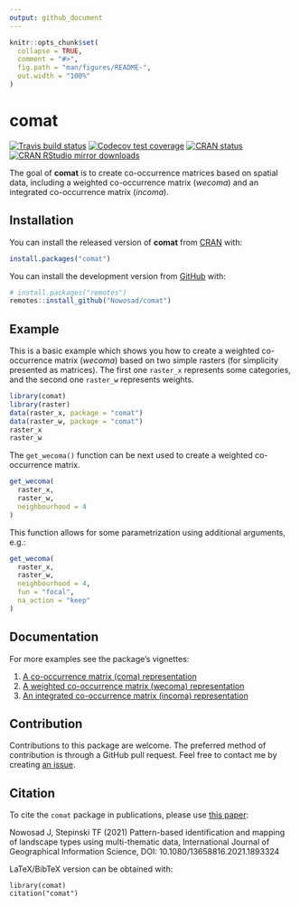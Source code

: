 ```yaml
---
output: github_document
---
```


<!-- README.md is generated from README.Rmd. Please edit that file -->

```r
knitr::opts_chunk$set(
  collapse = TRUE,
  comment = "#>",
  fig.path = "man/figures/README-",
  out.width = "100%"
)
```
# comat

<!-- badges: start -->
[![Travis build status](https://travis-ci.org/Nowosad/comat.svg?branch=master)](https://travis-ci.org/Nowosad/comat)
[![Codecov test coverage](https://codecov.io/gh/Nowosad/comat/branch/master/graph/badge.svg)](https://app.codecov.io/gh/Nowosad/comat?branch=master)
[![CRAN status](https://www.r-pkg.org/badges/version/comat)](https://CRAN.R-project.org/package=comat)
[![CRAN RStudio mirror downloads](http://cranlogs.r-pkg.org/badges/comat)](https://cran.r-project.org/package=comat)
<!-- badges: end -->

The goal of **comat** is to create co-occurrence matrices based on spatial data, including a weighted co-occurrence matrix (*wecoma*) and an integrated co-occurrence matrix (*incoma*).

## Installation

You can install the released version of **comat** from [CRAN](https://CRAN.R-project.org) with:

``` r
install.packages("comat")
```

You can install the development version from [GitHub](https://github.com/) with:

``` r
# install.packages("remotes")
remotes::install_github("Nowosad/comat")
```
## Example

This is a basic example which shows you how to create a weighted co-occurrence matrix (*wecoma*) based on two simple rasters (for simplicity presented as matrices). 
The first one `raster_x` represents some categories, and the second one `raster_w` represents weights.

```r
library(comat)
library(raster)
data(raster_x, package = "comat")
data(raster_w, package = "comat")
raster_x
raster_w
```

The `get_wecoma()` function can be next used to create a weighted co-occurrence matrix.

```r
get_wecoma(
  raster_x,
  raster_w,
  neighbourhood = 4
)
```

This function allows for some parametrization using additional arguments, e.g.:

```r
get_wecoma(
  raster_x,
  raster_w,
  neighbourhood = 4,
  fun = "focal",
  na_action = "keep"
)
```

## Documentation

For more examples see the package's vignettes:

1. [A co-occurrence matrix (coma) representation](https://jakubnowosad.com/comat/articles/coma.html)
2. [A weighted co-occurrence matrix (wecoma) representation](https://jakubnowosad.com/comat/articles/wecoma.html)
3. [An integrated co-occurrence matrix (incoma) representation](https://jakubnowosad.com/comat/articles/incoma.html)

## Contribution

Contributions to this package are welcome.
The preferred method of contribution is through a GitHub pull request. 
Feel free to contact me by creating [an issue](https://github.com/Nowosad/comat/issues). 

## Citation

To cite the `comat` package in publications, please use [this paper](https://doi.org/10.1016/j.apgeog.2020.102239):

Nowosad J, Stepinski TF (2021) Pattern-based identification and mapping of landscape
  types using multi-thematic data, International Journal of Geographical Information
  Science, DOI: 10.1080/13658816.2021.1893324 

LaTeX/BibTeX version can be obtained with:

```
library(comat)
citation("comat")
```
